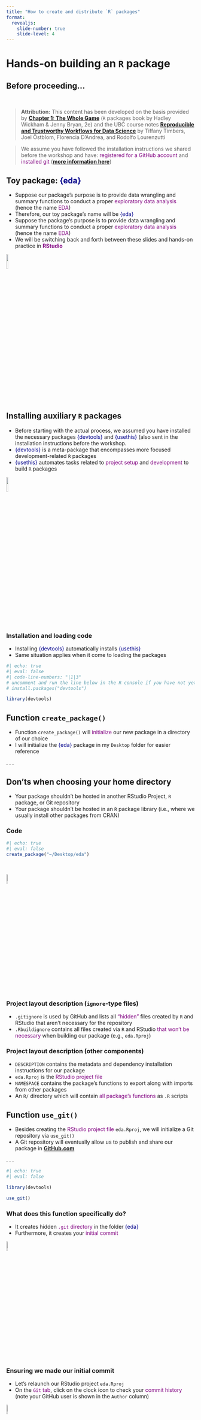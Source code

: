 ```yaml
---
title: "How to create and distribute `R` packages"
format: 
  revealjs:
    slide-number: true
    slide-level: 4
---
```


# Hands-on building an `R` package

## Before proceeding...

<br>

> **Attribution:** This content has been developed on the basis provided by [**Chapter 1: The Whole Game**](https://r-pkgs.org/release.html) (`R` packages book by Hadley Wickham & Jenny Bryan, 2e) and the UBC course notes [**Reproducible and Trustworthy Workflows for Data Science**](https://ubc-dsci.github.io/reproducible-and-trustworthy-workflows-for-data-science/materials/lectures/10-packaging-and-documenting.html#when-to-start-writing-an-r-or-python-package) by Tiffany Timbers, Joel Östblom, Florencia D’Andrea, and Rodolfo Lourenzutti

> We assume you have followed the installation instructions we shared before the workshop and have: <span style="color: purple;">registered for a GitHub account</span>  and <span style="color: purple;">installed git</span> ([**more information here**](https://github.com/UBC-STAT/ssc-workshop-2024#ssc-workshop-2024))


## Toy package: <span style="color: darkblue;">{eda}</span>

::: incremental
- Suppose our package's purpose is to provide data wrangling and summary functions to conduct a proper <span style="color: purple;">exploratory data analysis</span> (hence the name <span style="color: purple;">EDA</span>)
- Therefore, our toy package's name will be <span style="color: darkblue;">{eda}</span>
- Suppose the package's purpose is to provide data wrangling and summary functions to conduct a proper <span style="color: purple;">exploratory data analysis</span> (hence the name <span style="color: purple;">EDA</span>)
- We will be switching back and forth between these slides and hands-on practice in <span style="color: purple;">**RStudio**</span>
:::

![](img/r-rstudio.png){fig-align="center" width=10%}

## Installing auxiliary `R` packages

::: incremental
- Before starting with the actual process, we assumed you have installed the necessary packages <span style="color: darkblue;">{devtools}</span> and <span style="color: darkblue;">{usethis}</span> (also sent in the installation instructions before the workshop. 
- <span style="color: darkblue;">{devtools}</span> is a meta-package that encompasses more focused development-related `R` packages
- <span style="color: darkblue;">{usethis}</span> automates tasks related to <span style="color: purple;">project setup</span> and <span style="color: purple;">development</span> to build `R` packages
:::

![](img/usethis-devtools.png){fig-align="center" width=10%}

### Installation and loading code

- Installing <span style="color: darkblue;">{devtools}</span> automatically installs <span style="color: darkblue;">{usethis}</span>
- Same situation applies when it come to loading the packages

```r
#| echo: true
#| eval: false
#| code-line-numbers: "|1|3"
# uncomment and run the line below in the R console if you have not yet installed the `devtools` package.
# install.packages("devtools") 

library(devtools)
```

## Function `create_package()`

::: incremental
- Function `create_package()` will <span style="color: purple;">initialize</span> our new package in a directory of our choice 
- I will initialize the <span style="color: darkblue;">{eda}</span> package in my `Desktop` folder for easier reference
:::

. . .

::: callout-warning
## Don'ts when choosing your home directory

-   Your package shouldn't be hosted in another RStudio Project, `R` package, or Git repository
-   Your package shouldn't be hosted in an `R` package library (i.e., where we usually install other packages from CRAN)
:::

### Code

```r
#| echo: true
#| eval: false
create_package("~/Desktop/eda")
```

<br>

![](img/create_package.png){fig-align="center" width=8%}

### Project layout description (`ignore`-type files)

::: incremental
- `.gitignore` is used by GitHub and lists all <span style="color: purple;">"hidden"</span> files created by `R` and RStudio that aren't necessary for the repository
-  `.Rbuildignore` contains all files created via `R` and RStudio <span style="color: purple;">that won't be necessary</span> when building our package (e.g., `eda.Rproj`)
:::

### Project layout description (other components)

::: incremental
- `DESCRIPTION` contains the metadata and dependency installation instructions for our package
- `eda.Rproj` is the <span style="color: purple;">RStudio project file</span>
- `NAMESPACE` contains the package's functions to export along with imports from other packages
- An `R/` directory which will contain <span style="color: purple;">all package's functions</span> as `.R` scripts
:::

## Function `use_git()`

::: incremental
- Besides creating the <span style="color: purple;">RStudio project file</span> `eda.Rproj`, we will initialize a Git repository via `use_git()`
- A Git repository will eventually allow us to publish and share our package in [**GitHub.com**](https://github.com)
:::

. . .

```r
#| echo: true
#| eval: false

library(devtools)

use_git()
```

### What does this function specifically do?

- It creates hidden <span style="color: purple;">`.git` directory</span> in the folder <span style="color: darkblue;">{eda}</span>
- Furthermore, it creates your <span style="color: purple;">initial commit</span>

![](img/use_git.png){fig-align="center" width=8%}

### Ensuring we made our initial commit

- Let's relaunch our RStudio project `eda.Rproj`
- On the <span style="color: purple;">`Git` tab</span>, click on the clock icon to check your <span style="color: purple;">commit history</span> (note your GitHub user is shown in the `Author` column)

![](img/git-history.png){fig-align="center" width=8%}

## Write your first function!

. . .

- Recall we aim to automate the below data wrangling process for any data frame (besides `mtcars`)

```r
#| echo: true
#| 

library(tidyverse)

mtcars |>
  group_by(cyl) |>
  summarize(count = n()) |>
  rename("class" = cyl)
```

. . .

- Therefore, we need to create an `R` function

### This is our function `count_classes()`

. . .

- It receives a `data_frame` or data frame extension (e.g., a tibble) along with an <span style="color: purple;">unquoted column name</span> containing the class label `class_col`
- If we want to use unquoted column names in a function with <span style="color: darkblue;">{dplyr}</span> functions, then we surround them with `{{ }}`

```r
#| echo: true
#| eval: false

count_classes <- function(data_frame, class_col) {
  if (!is.data.frame(data_frame)) {
    stop("`data_frame` should be a data frame or data frame extension (e.g. a tibble)")
  }

  data_frame |>
    dplyr::group_by({{ class_col }}) |>
    dplyr::summarize(count = dplyr::n()) |>
    dplyr::rename("class" = {{ class_col }})
}
```

###  Function `use_r()`

<br>

```r
#| echo: true
#| eval: false

library(devtools)

use_r("count_classes")
```

<br>

. . .

- This helper function from <span style="color: darkblue;">{usethis}</span> allows us to create an `.R` script in the `R/` subdirectory of <span style="color: darkblue;">{eda}</span>

![](img/console-use_r.png){fig-align="center"}

### How does it look on R Studio?

. . .

- `use_r()` creates the `.R` script `count_classes.R`
- The `Git` tab keeps track of all our changes in the repo <span style="color: purple;">after our initial commit</span>

![](img/count_classes.png){fig-align="center"}

### Local commit of changes

. . .

- Now, we need to commit our work in `count_classes.R`
- We can do this via RStudio:
  1. In the `Git` tab, check the box in column `Staged`
  2. Click on the `Commit` button

![](img/commit-count_classes.png){fig-align="center" width=70%}

### Then...

. . .

1. Ensure the changes are checked in the `Stage` column
2. Type a commit message: `Add count_classes()`
3. Click on the `Commit` button

![](img/commit-count_classes-2.png){fig-align="center" width=60%}

### Commit confirmation

- We will get the below message once we have locally committed our changes

![](img/commit-count_classes-3.png){fig-align="center" width=60%}

. . .

- This local committing process will be <span style="color: purple;">repeated every time</span> we make significant changes to our package

## Function `load_all()`

- The next step in our package building process is <span style="color: purple;">to test **informally**</span> our function `count_classes()`
- Function `load_all()` from <span style="color: darkblue;">{devtools}</span> makes function `count_classes()` available for experimentation

```r
#| echo: true
#| eval: false

load_all()
```

<br>

![](img/load_all-function.png){fig-align="center"}

### Then, we test our function

- We use data frame `mtcars` and column `cyl`
- The above variables correspond to function arguments `data_frame` and `class_col`, respectively

```r
#| echo: true
#| eval: false

count_classes(data_frame = mtcars, class_col = cyl)
```

![](img/using-count-classes.png){fig-align="center"}

## Setting up our remote GitHub repo

- Via our <span style="color: purple;">GitHub account</span>, we will create a remote <span style="color: darkblue;">{eda}</span> **public** repo (**we will add the `README.md` file later**)

![](img/create-new-repo-GH.png){fig-align="center" width=60%}

### Pushing our local commits to the remote repo

. . .

- <span style="color: purple;">In the `Terminal` tab of our RStudio session</span>, we will paste the Git commands shown by <span style="color: purple;">GitHub.com</span> from section `...or push an existing repository from the command line`

![](img/push-existing-repo.png){fig-align="center" width=55%}

### This is how our remote repo should look like:

<br>

![](img/initial-eda-repo.png){fig-align="center" width=60%}

### And these are our two initial commits in the remote repo:

<br>

![](img/initial-commits-eda-repo.png){fig-align="center" width=60%}

## Function `check()`

- To ensure that our package is in full working order, we'd need to execute `R CMD check` in the shell (i.e., terminal)
- We use function `check()` from <span style="color: darkblue;">{devtools}</span> via the `R` `Console`

```r
#| echo: true
#| eval: false

check()
```

![](img/using-check.png){fig-align="center"}

### Heads-up!

::: incremental
- The output of this function is quite long!
- That said, we essentially need to check the <span style="color: purple;">final summary</span> (i.e., the previous screenshot)
- It's crucial to address any issue we might encounter (which will be shown in the `check()` output)
- For our toy package <span style="color: darkblue;">{eda}</span>, we will only encounter two warnings (**to be addressed later on**) 
:::

## Edit `DESCRIPTION`

. . .

- It's time to edit our package's <span style="color: purple;">metadata</span> in the `DESCRIPTION` file
- It currently looks like this:

```
Package: eda
Title: What the Package Does (One Line, Title Case)
Version: 0.0.0.9000
Authors@R: 
    person("First", "Last", , "first.last@example.com", role = c("aut", "cre"),
           comment = c(ORCID = "YOUR-ORCID-ID"))
Description: What the package does (one paragraph).
License: `use_mit_license()`, `use_gpl3_license()` or friends to pick a
    license
Encoding: UTF-8
Roxygen: list(markdown = TRUE)
RoxygenNote: 7.3.1
```


### Let's proceed with the edits!

- We will update the fields `Title`, `Authors@R`, and `Description`
- If you don't have an `ORCID`, you can delete `comment = c(ORCID = "YOUR-ORCID-ID")`

```
Package: eda
Title: What the Package Does (One Line, Title Case)
Version: 0.0.0.9000
Authors@R: 
    person("G. Alexi", "Rodriguez-Arelis", , "alexrod@stat.ubc.ca", role = c("aut", "cre"))
Description: Provide data wrangling and summary functions to conduct a proper 
    exploratory data analysis.
License: `use_mit_license()`, `use_gpl3_license()` or friends to pick a
    license
Encoding: UTF-8
Roxygen: list(markdown = TRUE)
RoxygenNote: 7.3.1
```

### Saving, committing, and pushing

- Once we have edited the `DESCRIPTION` file, we need to save our changes
- Then, as we did with the `count_classes()` function, <span style="color: purple;">let's locally commit these changes</span> (use the commit message `Edit DESCRIPTION`)
- Moving forward, within the `Git` tab in RStudio, we will remotely push our edits to our public repo on GitHub by clicking on the `Push` button

![](img/push-button.png){fig-align="center"}

### Ensuring we have remotely pushed our edits

- Firstly, within RStudio, you will get the below confirmation

![](img/push-confirmation.png){fig-align="center" width=50%}

- Then, we will be able to see our third commit in our remote repo

![](img/third-commit-eda-repo.png){fig-align="center" width=70%}

## Function `use_mit_license()`

- To address one of the warnings obtained in the output of `check()`, we need to include a `LICENSE.md`
- Hence, we can use function `use_mit_license()` from <span style="color: darkblue;">{usethis}</span> via the `R` `Console`

```r
#| echo: true
#| eval: false

use_mit_license()
```

![](img/using-use_mit_license.png){fig-align="center"}

### How does `LICENSE.md` look like?

![](img/license-md.png){fig-align="center" width=80%}

> **Note:** More about license matters later on in this workshop

### Let's take a look at the `DESCRIPTION` file!

- The `License` field gets updated as follows:

```
Package: eda
Title: What the Package Does (One Line, Title Case)
Version: 0.0.0.9000
Authors@R: 
    person("G. Alexi", "Rodriguez-Arelis", , "alexrod@stat.ubc.ca", role = c("aut", "cre"))
Description: Provide data wrangling and summary functions to conduct a proper 
    exploratory data analysis.
License: MIT + file LICENSE
Encoding: UTF-8
Roxygen: list(markdown = TRUE)
RoxygenNote: 7.3.1
```

. . .

- <span style="color: purple;">Let's commit and push these changes to the remote repo</span> (use the commit message `Use MIT license`)

## Function `document()`

- Let's document our `count_classes()` function via package <span style="color: darkblue;">{roxygen2}</span>

![](img/roxygen2.png){fig-align="center"}

- In RStudio, let's open `R/count_classes.R` in the source editor

### Using {roxygen2}

- Do `Code > Insert roxygen skeleton`
- We will get a <span style="color: purple;">documentation template</span> we have to fill out

![](img/roxygen-skeleton.png){fig-align="center" width=80%}

### Filling out the template

- Let's copy and paste the below documentation on the previous template for `count_classes()`

```
#' Count class observations
#' Creates a new data frame with two columns, 
#' listing the classes present in the input data frame,
#' and the number of observations for each class.
#'
#' @param data_frame A data frame or data frame extension (e.g. a tibble).
#' @param class_col Unquoted column name of column containing class labels.
#'
#' @return A data frame with two columns. 
#'   The first column (named class) lists the classes from the input data frame.
#'   The second column (named count) lists the number of observations for each class from the input data frame.
#'   It will have one row for each class present in input data frame.
#' @export
#'
#' @examples
#' count_classes(mtcars, cyl)
```
. . .

### Then...

- Save your changes in `R/count_classes.R`
- Commit and push these changes to the remote repo</span> (use the commit message `Add roxygen header to document count_classes()`)

### Using `document()` from <span style="color: darkblue;">{devtools}</span>

- Let's run the `document()` function in the `R` `Console`

```r
#| echo: true
#| eval: false

document()
```

<br>

- This function creates `man/count_classes.Rd` in <span style="color: darkblue;">{eda}</span>, which is the help we get when typing `?count_classes` in the `R` `Console`

### Viewing the outputs from `document()`

![](img/doc-count_classes.png){fig-align="center" width=80%}

. . .

- Commit and push these changes to the remote repo</span> (use the commit message `Run document()`)

## Using `check()` again

- Since we already included `LICENSE.md` in <span style="color: darkblue;">{eda}</span>, let's use `check()` again in the `R` `Console` to ensure the license-related warning is gone

![](img/using-check-2.png){fig-align="center"}

## Function `install()`

- It's time to install our package <span style="color: darkblue;">{eda}</span>
- That said, instead of using `install.packages()` as with any package in the CRAN, we will use `install()` from <span style="color: darkblue;">{devtools}</span>

```r
#| echo: true
#| eval: false

install()
library(eda)
count_classes(mtcars, cyl)
```

### Let's do it in the `R` console

![](img/using-install.png){fig-align="center"}

## Function `use_testthat()`

::: incremental
- We can implement <span style="color: purple;">formal unit tests</span>: *a concrete output expectation from our package functions for a given input*
- To build the <span style="color: darkblue;">{eda}</span> testing infrastructure, we use function `use_testthat()` from <span style="color: darkblue;">{usethis}</span>:
  1. Suggests package <span style="color: darkblue;">{testhat}</span> in `DESCRIPTION`
  2. Creates directory `tests/testthat/` in <span style="color: darkblue;">{eda}</span>
  3. Adds the script `tests/testthat.R`
:::

. . .

```r
#| echo: true
#| eval: false

use_testthat()
```

### Let's do it in the `R` console

![](img/using-use_testthat.png){fig-align="center"}

- Commit and push these changes to the remote repo</span> (use the commit message `Add testing infrastructure`)

## Function `use_test()`

- This helper function from <span style="color: darkblue;">{usethis}</span> creates a test file in `tests/testthat/` per function

```r
#| echo: true
#| eval: false

use_test("count_classes")
```

<br>

- In `test-count-classes.R`, you will see an example test which should be changed to an applicable one for `count_classes()` (**more on testing later on in this workshop**)

### Let's do it in the `R` console

![](img/use-use_test.png){fig-align="center"}

- Commit and push these changes to the remote repo</span> (use the commit message `Test count_classes()`)

## Function `test()`

- Suppose you have already built suitable test functions for your package
- The next step is running `test()` from <span style="color: darkblue;">{devtools}</span>

```r
#| echo: true
#| eval: false

test()
```

### Let's do it in the `R` console

- <span style="color: purple;">`test()` runs all our test functions</span> and provides the corresponding testing results

![](img/use-test.png){fig-align="center"}

## Function `use_package()`

- Note that `count_classes()` uses functions from package <span style="color: darkblue;">{dplyr}</span>

![](img/count_classes-2.png){fig-align="center"}

- Therefore, <span style="color: darkblue;">{dplyr}</span> becomes a dependency

### How to include a dependency in our package?

- We can use function `use_package()` from <span style="color: darkblue;">{usethis}</span>

```r
#| echo: true
#| eval: false

use_package("dplyr")
```

<br>

- This function will include <span style="color: darkblue;">{dplyr}</span> in our `DESCRIPTION`, more specifically in `Imports`

### Let's do it in the `R` console

![](img/use-use_package.png){fig-align="center"}

- Commit and push these changes to the remote repo</span> (use the commit message `Import dplyr`)

## Function `use_readme_rmd()`

- Our remote repo still doesn't have a `README.md` file <span style="color: purple;">describing the package, installation, and usage</span>
- We can automatically generate one via `use_readme_rmd()` from <span style="color: darkblue;">{usethis}</span>

```r
#| echo: true
#| eval: false

use_readme_rmd()
```

<br>

. . .

- This function will generate an `.Rmd` template, which we have to fill out

### The `.Rmd` file

![](img/use-use_readme_rmd.png){fig-align="center"}

- Fill out the template, knit to `.md`, use `build_readme()`,commit, and push these changes to the remote repo</span> (use the commit message `Write README.Rmd and render`)

## Using `check()` and `install()`

- We're done with the basic steps to build our `R` package
- Again, we use `check()` (to ensure all warnings are gone!), and then re-build via `install()`

## Review

- We can review the previous process via the below diagram from [**Chapter 1: The Whole Game**](https://r-pkgs.org/release.html) (`R` packages book by Hadley Wickham & Jenny Bryan, 2e)

![](https://r-pkgs.org/diagrams/workflow.png){fig-align="center"}
